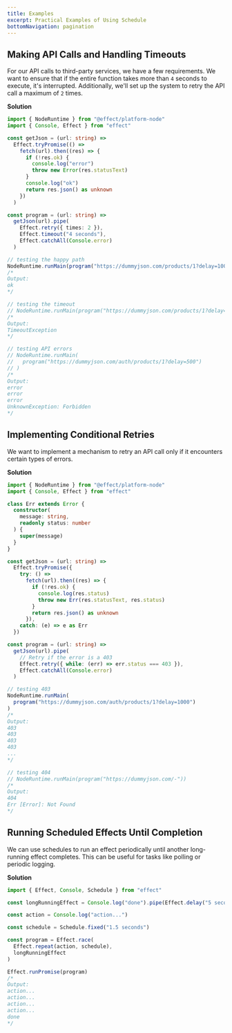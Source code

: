 ```yaml
---
title: Examples
excerpt: Practical Examples of Using Schedule
bottomNavigation: pagination
---
```


## Making API Calls and Handling Timeouts

For our API calls to third-party services, we have a few requirements.
We want to ensure that if the entire function takes more than `4` seconds to execute, it's interrupted.
Additionally, we'll set up the system to retry the API call a maximum of `2` times.

**Solution**

```ts twoslash
import { NodeRuntime } from "@effect/platform-node"
import { Console, Effect } from "effect"

const getJson = (url: string) =>
  Effect.tryPromise(() =>
    fetch(url).then((res) => {
      if (!res.ok) {
        console.log("error")
        throw new Error(res.statusText)
      }
      console.log("ok")
      return res.json() as unknown
    })
  )

const program = (url: string) =>
  getJson(url).pipe(
    Effect.retry({ times: 2 }),
    Effect.timeout("4 seconds"),
    Effect.catchAll(Console.error)
  )

// testing the happy path
NodeRuntime.runMain(program("https://dummyjson.com/products/1?delay=1000"))
/*
Output:
ok
*/

// testing the timeout
// NodeRuntime.runMain(program("https://dummyjson.com/products/1?delay=5000"))
/*
Output:
TimeoutException
*/

// testing API errors
// NodeRuntime.runMain(
//   program("https://dummyjson.com/auth/products/1?delay=500")
// )
/*
Output:
error
error
error
UnknownException: Forbidden
*/
```

## Implementing Conditional Retries

We want to implement a mechanism to retry an API call only if it encounters certain types of errors.

**Solution**

```ts twoslash
import { NodeRuntime } from "@effect/platform-node"
import { Console, Effect } from "effect"

class Err extends Error {
  constructor(
    message: string,
    readonly status: number
  ) {
    super(message)
  }
}

const getJson = (url: string) =>
  Effect.tryPromise({
    try: () =>
      fetch(url).then((res) => {
        if (!res.ok) {
          console.log(res.status)
          throw new Err(res.statusText, res.status)
        }
        return res.json() as unknown
      }),
    catch: (e) => e as Err
  })

const program = (url: string) =>
  getJson(url).pipe(
    // Retry if the error is a 403
    Effect.retry({ while: (err) => err.status === 403 }),
    Effect.catchAll(Console.error)
  )

// testing 403
NodeRuntime.runMain(
  program("https://dummyjson.com/auth/products/1?delay=1000")
)
/*
Output:
403
403
403
403
...
*/

// testing 404
// NodeRuntime.runMain(program("https://dummyjson.com/-"))
/*
Output:
404
Err [Error]: Not Found
*/
```

## Running Scheduled Effects Until Completion

We can use schedules to run an effect periodically until another long-running effect completes. This can be useful for tasks like polling or periodic logging.

**Solution**

```ts twoslash
import { Effect, Console, Schedule } from "effect"

const longRunningEffect = Console.log("done").pipe(Effect.delay("5 seconds"))

const action = Console.log("action...")

const schedule = Schedule.fixed("1.5 seconds")

const program = Effect.race(
  Effect.repeat(action, schedule),
  longRunningEffect
)

Effect.runPromise(program)
/*
Output:
action...
action...
action...
action...
done
*/
```
